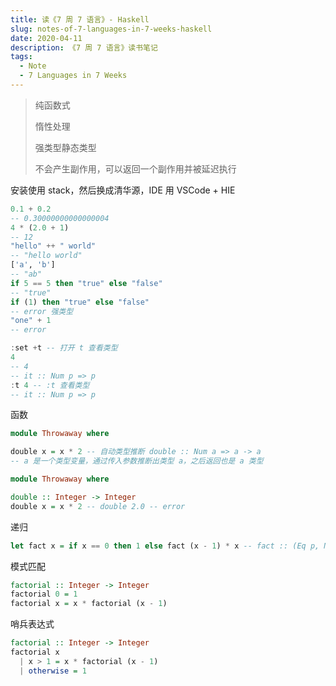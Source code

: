 ```yaml
---
title: 读《7 周 7 语言》- Haskell
slug: notes-of-7-languages-in-7-weeks-haskell
date: 2020-04-11
description: 《7 周 7 语言》读书笔记
tags:
  - Note
  - 7 Languages in 7 Weeks
---
```


> 纯函数式
>
> 惰性处理
>
> 强类型静态类型
>
> 不会产生副作用，可以返回一个副作用并被延迟执行

安装使用 stack，然后换成清华源，IDE 用 VSCode + HIE

```haskell
0.1 + 0.2
-- 0.30000000000000004
4 * (2.0 + 1)
-- 12
"hello" ++ " world"
-- "hello world"
['a', 'b']
-- "ab"
if 5 == 5 then "true" else "false"
-- "true"
if (1) then "true" else "false"
-- error 强类型
"one" + 1
-- error

:set +t -- 打开 t 查看类型
4
-- 4
-- it :: Num p => p
:t 4 -- :t 查看类型
-- it :: Num p => p
```

函数

```hs
module Throwaway where

double x = x * 2 -- 自动类型推断 double :: Num a => a -> a
-- a 是一个类型变量，通过传入参数推断出类型 a，之后返回也是 a 类型
```

```hs
module Throwaway where

double :: Integer -> Integer
double x = x * 2 -- double 2.0 -- error
```

递归

```hs
let fact x = if x == 0 then 1 else fact (x - 1) * x -- fact :: (Eq p, Num p) => p -> p
```

模式匹配

```hs
factorial :: Integer -> Integer
factorial 0 = 1
factorial x = x * factorial (x - 1)
```

哨兵表达式

```hs
factorial :: Integer -> Integer
factorial x
  | x > 1 = x * factorial (x - 1)
  | otherwise = 1
```

